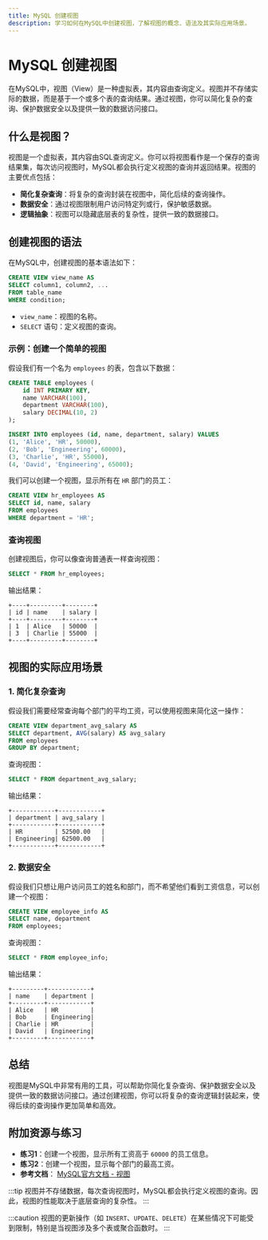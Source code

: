 ```yaml
---
title: MySQL 创建视图
description: 学习如何在MySQL中创建视图，了解视图的概念、语法及其实际应用场景。
---
```


# MySQL 创建视图

在MySQL中，视图（View）是一种虚拟表，其内容由查询定义。视图并不存储实际的数据，而是基于一个或多个表的查询结果。通过视图，你可以简化复杂的查询、保护数据安全以及提供一致的数据访问接口。

## 什么是视图？

视图是一个虚拟表，其内容由SQL查询定义。你可以将视图看作是一个保存的查询结果集，每次访问视图时，MySQL都会执行定义视图的查询并返回结果。视图的主要优点包括：

- **简化复杂查询**：将复杂的查询封装在视图中，简化后续的查询操作。
- **数据安全**：通过视图限制用户访问特定列或行，保护敏感数据。
- **逻辑抽象**：视图可以隐藏底层表的复杂性，提供一致的数据接口。

## 创建视图的语法

在MySQL中，创建视图的基本语法如下：

```sql
CREATE VIEW view_name AS
SELECT column1, column2, ...
FROM table_name
WHERE condition;
```

- `view_name`：视图的名称。
- `SELECT` 语句：定义视图的查询。

### 示例：创建一个简单的视图

假设我们有一个名为 `employees` 的表，包含以下数据：

```sql
CREATE TABLE employees (
    id INT PRIMARY KEY,
    name VARCHAR(100),
    department VARCHAR(100),
    salary DECIMAL(10, 2)
);

INSERT INTO employees (id, name, department, salary) VALUES
(1, 'Alice', 'HR', 50000),
(2, 'Bob', 'Engineering', 60000),
(3, 'Charlie', 'HR', 55000),
(4, 'David', 'Engineering', 65000);
```

我们可以创建一个视图，显示所有在 `HR` 部门的员工：

```sql
CREATE VIEW hr_employees AS
SELECT id, name, salary
FROM employees
WHERE department = 'HR';
```

### 查询视图

创建视图后，你可以像查询普通表一样查询视图：

```sql
SELECT * FROM hr_employees;
```

输出结果：

```
+----+---------+--------+
| id | name    | salary |
+----+---------+--------+
| 1  | Alice   | 50000  |
| 3  | Charlie | 55000  |
+----+---------+--------+
```

## 视图的实际应用场景

### 1. 简化复杂查询

假设我们需要经常查询每个部门的平均工资，可以使用视图来简化这一操作：

```sql
CREATE VIEW department_avg_salary AS
SELECT department, AVG(salary) AS avg_salary
FROM employees
GROUP BY department;
```

查询视图：

```sql
SELECT * FROM department_avg_salary;
```

输出结果：

```
+------------+------------+
| department | avg_salary |
+------------+------------+
| HR         | 52500.00   |
| Engineering| 62500.00   |
+------------+------------+
```

### 2. 数据安全

假设我们只想让用户访问员工的姓名和部门，而不希望他们看到工资信息，可以创建一个视图：

```sql
CREATE VIEW employee_info AS
SELECT name, department
FROM employees;
```

查询视图：

```sql
SELECT * FROM employee_info;
```

输出结果：

```
+---------+------------+
| name    | department |
+---------+------------+
| Alice   | HR         |
| Bob     | Engineering|
| Charlie | HR         |
| David   | Engineering|
+---------+------------+
```

## 总结

视图是MySQL中非常有用的工具，可以帮助你简化复杂查询、保护数据安全以及提供一致的数据访问接口。通过创建视图，你可以将复杂的查询逻辑封装起来，使得后续的查询操作更加简单和高效。

## 附加资源与练习

- **练习1**：创建一个视图，显示所有工资高于 `60000` 的员工信息。
- **练习2**：创建一个视图，显示每个部门的最高工资。
- **参考文档**： [MySQL官方文档 - 视图](https://dev.mysql.com/doc/refman/8.0/en/create-view.html)

:::tip
视图并不存储数据，每次查询视图时，MySQL都会执行定义视图的查询。因此，视图的性能取决于底层查询的复杂性。
:::

:::caution
视图的更新操作（如 `INSERT`、`UPDATE`、`DELETE`）在某些情况下可能受到限制，特别是当视图涉及多个表或聚合函数时。
:::